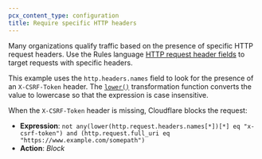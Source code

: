 ```yaml
---
pcx_content_type: configuration
title: Require specific HTTP headers
---
```


Many organizations qualify traffic based on the presence of specific HTTP request headers. Use the Rules language [HTTP request header fields](/ruleset-engine/rules-language/fields/reference/) to target requests with specific headers.

This example uses the `http.headers.names` field to look for the presence of an `X-CSRF-Token` header. The [`lower()`](/ruleset-engine/rules-language/functions/#lower) transformation function converts the value to lowercase so that the expression is case insensitive.

When the `X-CSRF-Token` header is missing, Cloudflare blocks the request:

- **Expression**: `not any(lower(http.request.headers.names[*])[*] eq "x-csrf-token") and (http.request.full_uri eq "https://www.example.com/somepath")`
- **Action**: _Block_
